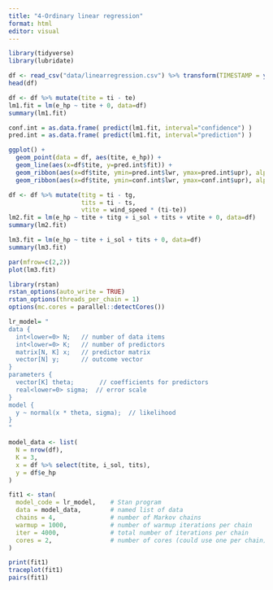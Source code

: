 ---
title: "4-Ordinary linear regression"
format: html
editor: visual
---

```{r}
library(tidyverse)
library(lubridate)

df <- read_csv("data/linearregression.csv") %>% transform(TIMESTAMP = ymd(TIMESTAMP))
head(df)
```

```{r}
df <- df %>% mutate(tite = ti - te)
lm1.fit = lm(e_hp ~ tite + 0, data=df)
summary(lm1.fit)
```

```{r}
conf.int = as.data.frame( predict(lm1.fit, interval="confidence") )
pred.int = as.data.frame( predict(lm1.fit, interval="prediction") )

ggplot() +
  geom_point(data = df, aes(tite, e_hp)) +
  geom_line(aes(x=df$tite, y=pred.int$fit)) +
  geom_ribbon(aes(x=df$tite, ymin=pred.int$lwr, ymax=pred.int$upr), alpha=0.2, fill='blue') +
  geom_ribbon(aes(x=df$tite, ymin=conf.int$lwr, ymax=conf.int$upr), alpha=0.2, fill='red')
```

```{r}
df <- df %>% mutate(titg = ti - tg,
                    tits = ti - ts,
                    vtite = wind_speed * (ti-te))
lm2.fit = lm(e_hp ~ tite + titg + i_sol + tits + vtite + 0, data=df)
summary(lm2.fit)
```

```{r}
lm3.fit = lm(e_hp ~ tite + i_sol + tits + 0, data=df)
summary(lm3.fit)
```

```{r}
par(mfrow=c(2,2))
plot(lm3.fit)
```


```{r}
library(rstan)
rstan_options(auto_write = TRUE)
rstan_options(threads_per_chain = 1)
options(mc.cores = parallel::detectCores())

lr_model= "
data {
  int<lower=0> N;   // number of data items
  int<lower=0> K;   // number of predictors
  matrix[N, K] x;   // predictor matrix
  vector[N] y;      // outcome vector
}
parameters {
  vector[K] theta;       // coefficients for predictors
  real<lower=0> sigma;  // error scale
}
model {
  y ~ normal(x * theta, sigma);  // likelihood
}
"

model_data <- list(
  N = nrow(df),
  K = 3,
  x = df %>% select(tite, i_sol, tits),
  y = df$e_hp
)

fit1 <- stan(
  model_code = lr_model,    # Stan program
  data = model_data,        # named list of data
  chains = 4,               # number of Markov chains
  warmup = 1000,            # number of warmup iterations per chain
  iter = 4000,              # total number of iterations per chain
  cores = 2,                # number of cores (could use one per chain)
)

print(fit1)
traceplot(fit1)
pairs(fit1)
```